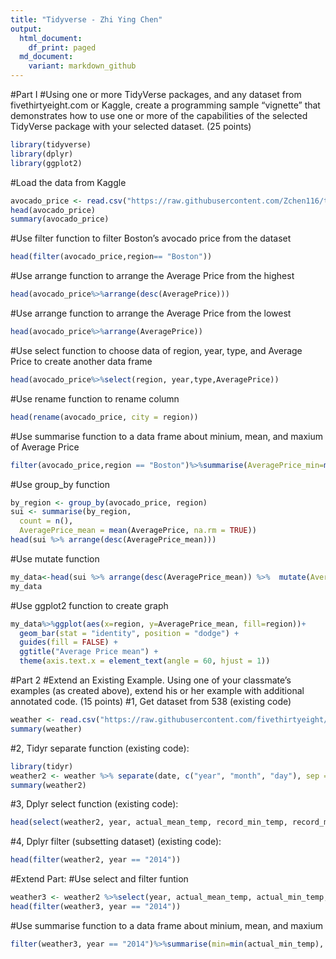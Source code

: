 ---
title: "Tidyverse - Zhi Ying Chen"
output: 
  html_document:
    df_print: paged
  md_document:
    variant: markdown_github
---
#Part I
#Using one or more TidyVerse packages, and any dataset from fivethirtyeight.com or Kaggle, create a programming sample "vignette" that demonstrates how to use one or more of the capabilities of the selected TidyVerse package with your selected dataset. (25 points)
```{r}
library(tidyverse)
library(dplyr)
library(ggplot2)
```
#Load the data from Kaggle
```{r}
avocado_price <- read.csv("https://raw.githubusercontent.com/Zchen116/tidyverse/master/avocado.csv")
head(avocado_price)
summary(avocado_price)
```
#Use filter function to filter Boston's avocado price from the dataset
```{r}
head(filter(avocado_price,region== "Boston"))
```
#Use arrange function to arrange the Average Price from the highest
```{r}
head(avocado_price%>%arrange(desc(AveragePrice)))
```
#Use arrange function to arrange the Average Price from the lowest
```{r}
head(avocado_price%>%arrange(AveragePrice))
```
#Use select function to choose data of region, year, type, and Average Price to create another data frame
```{r}
head(avocado_price%>%select(region, year,type,AveragePrice))
```
#Use rename function to rename column
```{r}
head(rename(avocado_price, city = region))
```
#Use summarise function to a data frame  about minium, mean, and maxium of Average Price
```{r}
filter(avocado_price,region == "Boston")%>%summarise(AveragePrice_min=min(AveragePrice), AveragePrice_mean=mean(AveragePrice),AveragePrice_max=max(AveragePrice))
```
#Use group_by function
```{r}
by_region <- group_by(avocado_price, region)
sui <- summarise(by_region,
  count = n(),
  AveragePrice_mean = mean(AveragePrice, na.rm = TRUE))
head(sui %>% arrange(desc(AveragePrice_mean)))
```
#Use mutate function
```{r}
my_data<-head(sui %>% arrange(desc(AveragePrice_mean)) %>%  mutate(AveragePrice_mean = round(AveragePrice_mean, 2)),20)
my_data
```
#Use ggplot2 function to create graph
```{r}
my_data%>%ggplot(aes(x=region, y=AveragePrice_mean, fill=region))+
  geom_bar(stat = "identity", position = "dodge") + 
  guides(fill = FALSE) +
  ggtitle("Average Price mean") +
  theme(axis.text.x = element_text(angle = 60, hjust = 1))
```
#Part 2
#Extend an Existing Example.  Using one of your classmate's examples (as created above), extend his or her example with additional annotated code. (15 points)
#1, Get dataset from 538 (existing code)
```{r}
weather <- read.csv("https://raw.githubusercontent.com/fivethirtyeight/data/master/us-weather-history/KCLT.csv")
summary(weather)
```
#2, Tidyr separate function (existing code):
```{r}
library(tidyr)
weather2 <- weather %>% separate(date, c("year", "month", "day"), sep = "-")
summary(weather2)
```
#3, Dplyr select function (existing code):
```{r}
head(select(weather2, year, actual_mean_temp, record_min_temp, record_max_temp, record_precipitation))
```
#4, Dplyr filter (subsetting dataset) (existing code):
```{r}
head(filter(weather2, year == "2014"))
```
#Extend Part:
#Use select and filter funtion 
```{r}
weather3 <- weather2 %>%select(year, actual_mean_temp, actual_min_temp, actual_max_temp, actual_precipitation)
head(filter(weather3, year == "2014"))
```
#Use summarise function to a data frame  about minium, mean, and maxium
```{r}
filter(weather3, year == "2014")%>%summarise(min=min(actual_min_temp), mean=mean(actual_mean_temp),max=max(actual_max_temp))
```




